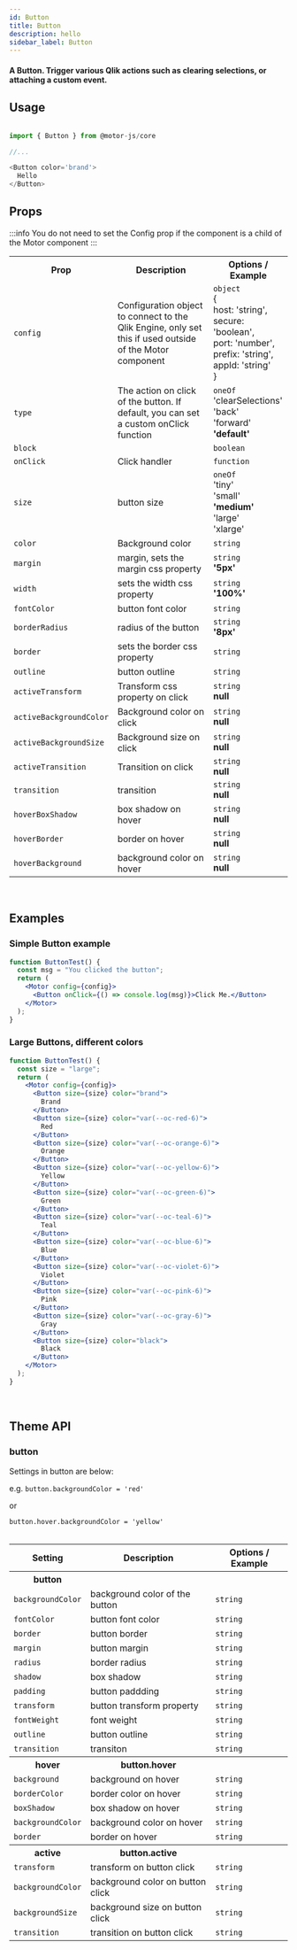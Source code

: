 ```yaml
---
id: Button
title: Button
description: hello
sidebar_label: Button
---
```


#### A Button. Trigger various Qlik actions such as clearing selections, or attaching a custom event.

## Usage

```javascript

import { Button } from @motor-js/core

//...

<Button color='brand'>
  Hello
</Button>

```

## Props

:::info
You do not need to set the Config prop if the component is a child of the Motor component
:::

<table>
  <tr>
    <th>Prop</th>
    <th>Description</th>
    <th>Options / Example</th>
  </tr>
  <tr>
    <td>
      <code>config</code>
    </td>
    <td>
      Configuration object to connect to the Qlik Engine, only set this if used
      outside of the Motor component
    </td>
    <td>
      <code>object</code>
      <br />
      &#123;
      <br />
      host&#58; 'string',
      <br />
      secure&#58; 'boolean',
      <br />
      port&#58; 'number',
      <br />
      prefix&#58; 'string',
      <br />
      appId&#58; 'string'
      <br />
      &#125;
    </td>
  </tr>
  <tr>
    <td>
      <code>type</code>
    </td>
    <td>
      The action on click of the button. If default, you can set a custom
      onClick function
    </td>
    <td>
      <code>oneOf</code>
      <br />
      'clearSelections'
      <br />
      'back'
      <br />
      'forward'
      <br />
      <b>'default'</b>
    </td>
  </tr>
  <tr>
    <td>
      <code>block</code>
    </td>
    <td></td>
    <td>
      <code>boolean</code>
    </td>
  </tr>
  <tr>
    <td>
      <code>onClick</code>
    </td>
    <td>Click handler</td>
    <td>
      <code>function</code>
    </td>
  </tr>
  <tr>
    <td>
      <code>size</code>
    </td>
    <td>button size</td>
    <td>
      <code>oneOf</code>
      <br />
      'tiny'
      <br />
      'small'
      <br />
      <b>'medium'</b>
      <br />
      'large'
      <br />
      'xlarge'
    </td>
  </tr>
  <tr>
    <td>
      <code>color</code>
    </td>
    <td>Background color</td>
    <td>
      <code>string</code>
    </td>
  </tr>
  <tr>
    <td>
      <code>margin</code>
    </td>
    <td>margin, sets the margin css property</td>
    <td>
      <code>string</code>
      <br /> <b>'5px'</b>
    </td>
  </tr>
  <tr>
    <td>
      <code>width</code>
    </td>
    <td>sets the width css property</td>
    <td>
      <code>string</code>
      <br /> <b>'100%'</b>
    </td>
  </tr>
  <tr>
    <td>
      <code>fontColor</code>
    </td>
    <td>button font color</td>
    <td>
      <code>string</code>
    </td>
  </tr>
  <tr>
    <td>
      <code>borderRadius</code>
    </td>
    <td>radius of the button</td>
    <td>
      <code>string</code>
      <br /> <b>'8px'</b>
    </td>
  </tr>
  <tr>
    <td>
      <code>border</code>
    </td>
    <td>sets the border css property</td>
    <td>
      <code>string</code>
    </td>
  </tr>
  <tr>
    <td>
      <code>outline</code>
    </td>
    <td>button outline</td>
    <td>
      <code>string</code>
    </td>
  </tr>
  <tr>
    <td>
      <code>activeTransform</code>
    </td>
    <td>Transform css property on click</td>
    <td>
      <code>string</code>
      <br /> <b>null</b>
    </td>
  </tr>
  <tr>
    <td>
      <code>activeBackgroundColor</code>
    </td>
    <td>Background color on click</td>
    <td>
      <code>string</code>
      <br /> <b>null</b>
    </td>
  </tr>
  <tr>
    <td>
      <code>activeBackgroundSize</code>
    </td>
    <td>Background size on click</td>
    <td>
      <code>string</code>
      <br />
      <b>null</b>
    </td>
  </tr>
  <tr>
    <td>
      <code>activeTransition</code>
    </td>
    <td>Transition on click</td>
    <td>
      <code>string</code>
      <br /> <b>null</b>
    </td>
  </tr>
  <tr>
    <td>
      <code>transition</code>
    </td>
    <td>transition</td>
    <td>
      <code>string</code>
      <br />
      <b>null</b>
    </td>
  </tr>
  <tr>
    <td>
      <code>hoverBoxShadow</code>
    </td>
    <td>box shadow on hover</td>
    <td>
      <code>string</code>
      <br />
      <b>null</b>
    </td>
  </tr>
  <tr>
    <td>
      <code>hoverBorder</code>
    </td>
    <td>border on hover</td>
    <td>
      <code>string</code>
      <br />
      <b>null</b>
    </td>
  </tr>
  <tr>
    <td>
      <code>hoverBackground</code>
    </td>
    <td>background color on hover</td>
    <td>
      <code>string</code>
      <br />
      <b>null</b>
    </td>
  </tr>
</table>

<br />

## Examples

### Simple Button example

```jsx live
function ButtonTest() {
  const msg = "You clicked the button";
  return (
    <Motor config={config}>
      <Button onClick={() => console.log(msg)}>Click Me.</Button>
    </Motor>
  );
}
```

### Large Buttons, different colors

```jsx live
function ButtonTest() {
  const size = "large";
  return (
    <Motor config={config}>
      <Button size={size} color="brand">
        Brand
      </Button>
      <Button size={size} color="var(--oc-red-6)">
        Red
      </Button>
      <Button size={size} color="var(--oc-orange-6)">
        Orange
      </Button>
      <Button size={size} color="var(--oc-yellow-6)">
        Yellow
      </Button>
      <Button size={size} color="var(--oc-green-6)">
        Green
      </Button>
      <Button size={size} color="var(--oc-teal-6)">
        Teal
      </Button>
      <Button size={size} color="var(--oc-blue-6)">
        Blue
      </Button>
      <Button size={size} color="var(--oc-violet-6)">
        Violet
      </Button>
      <Button size={size} color="var(--oc-pink-6)">
        Pink
      </Button>
      <Button size={size} color="var(--oc-gray-6)">
        Gray
      </Button>
      <Button size={size} color="black">
        Black
      </Button>
    </Motor>
  );
}
```

<br />

## Theme API

### button

Settings in button are below:

e.g. <code>button.backgroundColor = 'red'</code>

or

<code>button.hover.backgroundColor = 'yellow'</code>
<br />
<br />

<table>
  <tr>
    <th>Setting</th>
    <th>Description</th>
    <th>Options / Example</th>
  </tr>
  <tr>
    <th>button</th>
    <th></th>
    <th></th>
  </tr>
  <tr>
    <td>
      <code>backgroundColor</code>
    </td>
    <td>background color of the button</td>
    <td>
      <code>string</code>
    </td>
  </tr>
  <tr>
    <td>
      <code>fontColor</code>
    </td>
    <td>button font color</td>
    <td>
      <code>string</code>
    </td>
  </tr>
  <tr>
    <td>
      <code>border</code>
    </td>
    <td>button border </td>
    <td>
      <code>string</code>
    </td>
  </tr>
  <tr>
    <td>
      <code>margin</code>
    </td>
    <td>button margin</td>
    <td>
      <code>string</code>
    </td>
  </tr>
  <tr>
    <td>
      <code>radius</code>
    </td>
    <td>border radius</td>
    <td>
      <code>string</code>
    </td>
  </tr>
  <tr>
    <td>
      <code>shadow</code>
    </td>
    <td>box shadow</td>
    <td>
      <code>string</code>
    </td>
  </tr>
  <tr>
    <td>
      <code>padding</code>
    </td>
    <td>button paddding</td>
    <td>
      <code>string</code>
    </td>
  </tr>
  <tr>
    <td>
      <code>transform</code>
    </td>
    <td>button transform property</td>
    <td>
      <code>string</code>
    </td>
  </tr>
  <tr>
    <td>
      <code>fontWeight</code>
    </td>
    <td>font weight</td>
    <td>
      <code>string</code>
    </td>
  </tr>
  <tr>
    <td>
      <code>outline</code>
    </td>
    <td>button outline</td>
    <td>
      <code>string</code>
    </td>
  </tr>
  <tr>
    <td>
      <code>transition</code>
    </td>
    <td>transiton</td>
    <td>
      <code>string</code>
    </td>
  </tr>
  <tr>
    <th>hover</th>
    <th>button.hover</th>
    <th></th>
  </tr>
  <tr>
    <td>
      <code>background</code>
    </td>
    <td>background on hover</td>
    <td>
      <code>string</code>
    </td>
  </tr>
  <tr>
    <td>
      <code>borderColor</code>
    </td>
    <td>border color on hover</td>
    <td>
      <code>string</code>
    </td>
  </tr>
  <tr>
    <td>
      <code>boxShadow</code>
    </td>
    <td>box shadow on hover</td>
    <td>
      <code>string</code>
    </td>
  </tr>
  <tr>
    <td>
      <code>backgroundColor</code>
    </td>
    <td>background color on hover</td>
    <td>
      <code>string</code>
    </td>
  </tr>
  <tr>
    <td>
      <code>border</code>
    </td>
    <td>border on hover</td>
    <td>
      <code>string</code>
    </td>
  </tr>
  <tr>
    <th>active</th>
    <th>button.active</th>
    <th></th>
  </tr>
  <tr>
    <td>
      <code>transform</code>
    </td>
    <td>transform on button click</td>
    <td>
      <code>string</code>
    </td>
  </tr>
  <tr>
    <td>
      <code>backgroundColor</code>
    </td>
    <td>background color on button click</td>
    <td>
      <code>string</code>
    </td>
  </tr>
  <tr>
    <td>
      <code>backgroundSize</code>
    </td>
    <td>background size on button click</td>
    <td>
      <code>string</code>
    </td>
  </tr>
  <tr>
    <td>
      <code>transition</code>
    </td>
    <td>transition on button click</td>
    <td>
      <code>string</code>
    </td>
  </tr>
</table>
